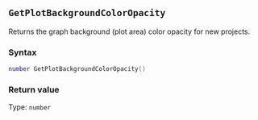 ::: {.minipage data-latex="{\textwidth}"}
## `GetPlotBackgroundColorOpacity`

Returns the graph background (plot area) color opacity for new projects.

### Syntax {-}

``` .lua
number GetPlotBackgroundColorOpacity()
```

### Return value {-}

Type: `number`
:::
